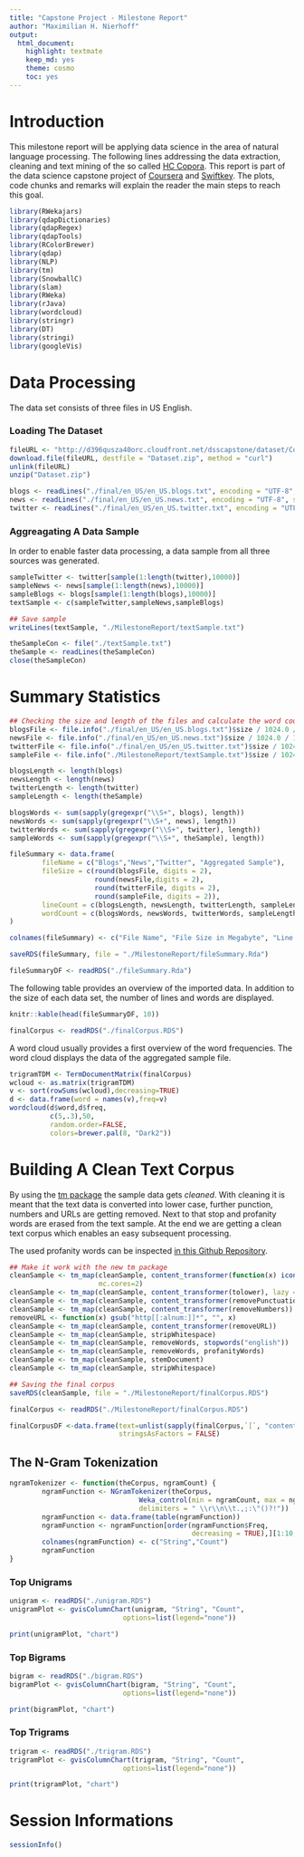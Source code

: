 ```yaml
---
title: "Capstone Project - Milestone Report"
author: "Maximilian H. Nierhoff"
output:
  html_document:
    highlight: textmate
    keep_md: yes
    theme: cosmo
    toc: yes
---
```


# Introduction

This milestone report will be applying data science in the area of natural language processing. The following lines addressing the data extraction, cleaning and text mining of the so called [HC Copora](http://www.corpora.heliohost.org). This report is part of the data science capstone project of [Coursera](https://www.coursera.org) and [Swiftkey](http://swiftkey.com/). The plots, code chunks and remarks will explain the reader the main steps to reach this goal. 

```r
library(RWekajars)
library(qdapDictionaries)
library(qdapRegex)
library(qdapTools)
library(RColorBrewer)
library(qdap)
library(NLP)
library(tm)
library(SnowballC)
library(slam)
library(RWeka)
library(rJava)
library(wordcloud)
library(stringr)
library(DT)
library(stringi)
library(googleVis)
```

# Data Processing

The data set consists of three files in US English.

### Loading The Dataset 
```r
fileURL <- "http://d396qusza40orc.cloudfront.net/dsscapstone/dataset/Coursera-SwiftKey.zip"
download.file(fileURL, destfile = "Dataset.zip", method = "curl")
unlink(fileURL)
unzip("Dataset.zip")
```

```r
blogs <- readLines("./final/en_US/en_US.blogs.txt", encoding = "UTF-8", skipNul=TRUE)
news <- readLines("./final/en_US/en_US.news.txt", encoding = "UTF-8", skipNul=TRUE)
twitter <- readLines("./final/en_US/en_US.twitter.txt", encoding = "UTF-8", skipNul=TRUE)
```

### Aggreagating A Data Sample

In order to enable faster data processing, a data sample from all three sources was generated.

```r
sampleTwitter <- twitter[sample(1:length(twitter),10000)]
sampleNews <- news[sample(1:length(news),10000)]
sampleBlogs <- blogs[sample(1:length(blogs),10000)]
textSample <- c(sampleTwitter,sampleNews,sampleBlogs)
```

```r
## Save sample
writeLines(textSample, "./MilestoneReport/textSample.txt")
```

```r
theSampleCon <- file("./textSample.txt")
theSample <- readLines(theSampleCon)
close(theSampleCon)
```

# Summary Statistics

```r
## Checking the size and length of the files and calculate the word count
blogsFile <- file.info("./final/en_US/en_US.blogs.txt")$size / 1024.0 / 1024.0
newsFile <- file.info("./final/en_US/en_US.news.txt")$size / 1024.0 / 1024.0
twitterFile <- file.info("./final/en_US/en_US.twitter.txt")$size / 1024.0 / 1024.0
sampleFile <- file.info("./MilestoneReport/textSample.txt")$size / 1024.0 / 1024.0

blogsLength <- length(blogs)
newsLength <- length(news)
twitterLength <- length(twitter)
sampleLength <- length(theSample)

blogsWords <- sum(sapply(gregexpr("\\S+", blogs), length))
newsWords <- sum(sapply(gregexpr("\\S+", news), length))
twitterWords <- sum(sapply(gregexpr("\\S+", twitter), length))
sampleWords <- sum(sapply(gregexpr("\\S+", theSample), length))
```

```r
fileSummary <- data.frame(
        fileName = c("Blogs","News","Twitter", "Aggregated Sample"),
        fileSize = c(round(blogsFile, digits = 2), 
                     round(newsFile,digits = 2), 
                     round(twitterFile, digits = 2),
                     round(sampleFile, digits = 2)),
        lineCount = c(blogsLength, newsLength, twitterLength, sampleLength),
        wordCount = c(blogsWords, newsWords, twitterWords, sampleLength)                  
)
```

```r
colnames(fileSummary) <- c("File Name", "File Size in Megabyte", "Line Count", "Word Count")

saveRDS(fileSummary, file = "./MilestoneReport/fileSummary.Rda")
```

```r
fileSummaryDF <- readRDS("./fileSummary.Rda")
```

The following table provides an overview of the imported data. In addition to the size of each data set, the number of lines and words are displayed. 

```r
knitr::kable(head(fileSummaryDF, 10))
```

```r
finalCorpus <- readRDS("./finalCorpus.RDS")
```

A word cloud usually provides a first overview of the word frequencies. The word cloud displays the data of the aggregated sample file.

```r
trigramTDM <- TermDocumentMatrix(finalCorpus)
wcloud <- as.matrix(trigramTDM)
v <- sort(rowSums(wcloud),decreasing=TRUE)
d <- data.frame(word = names(v),freq=v)
wordcloud(d$word,d$freq,
          c(5,.3),50,
          random.order=FALSE,
          colors=brewer.pal(8, "Dark2"))
```


# Building A Clean Text Corpus

By using the [tm package](http://tm.r-forge.r-project.org/index.html) the sample data gets *cleaned*. With cleaning it is meant that the text data is converted into lower case, further punction, numbers and URLs are getting removed. Next to that stop and profanity words are erased from the text sample. At the end we are getting a clean text corpus which enables an easy subsequent processing.

The used profanity words can be inspected [in this Github Repository]().

```r
## Make it work with the new tm package
cleanSample <- tm_map(cleanSample, content_transformer(function(x) iconv(x, to="UTF-8", sub="byte")), 
                      mc.cores=2)
cleanSample <- tm_map(cleanSample, content_transformer(tolower), lazy = TRUE)
cleanSample <- tm_map(cleanSample, content_transformer(removePunctuation))
cleanSample <- tm_map(cleanSample, content_transformer(removeNumbers))
removeURL <- function(x) gsub("http[[:alnum:]]*", "", x) 
cleanSample <- tm_map(cleanSample, content_transformer(removeURL))
cleanSample <- tm_map(cleanSample, stripWhitespace)
cleanSample <- tm_map(cleanSample, removeWords, stopwords("english"))
cleanSample <- tm_map(cleanSample, removeWords, profanityWords)
cleanSample <- tm_map(cleanSample, stemDocument)
cleanSample <- tm_map(cleanSample, stripWhitespace)
```


```r
## Saving the final corpus
saveRDS(cleanSample, file = "./MilestoneReport/finalCorpus.RDS")

finalCorpus <- readRDS("./MilestoneReport/finalCorpus.RDS")

finalCorpusDF <-data.frame(text=unlist(sapply(finalCorpus,`[`, "content")), 
                           stringsAsFactors = FALSE)
```


## The N-Gram Tokenization
```r
ngramTokenizer <- function(theCorpus, ngramCount) {
        ngramFunction <- NGramTokenizer(theCorpus, 
                                Weka_control(min = ngramCount, max = ngramCount, 
                                delimiters = " \\r\\n\\t.,;:\"()?!"))
        ngramFunction <- data.frame(table(ngramFunction))
        ngramFunction <- ngramFunction[order(ngramFunction$Freq, 
                                             decreasing = TRUE),][1:10,]
        colnames(ngramFunction) <- c("String","Count")
        ngramFunction
}
```


### Top Unigrams
```r
unigram <- readRDS("./unigram.RDS")
unigramPlot <- gvisColumnChart(unigram, "String", "Count",                  
                            options=list(legend="none"))

print(unigramPlot, "chart")
```

### Top Bigrams
```r
bigram <- readRDS("./bigram.RDS")
bigramPlot <- gvisColumnChart(bigram, "String", "Count",                  
                            options=list(legend="none"))

print(bigramPlot, "chart")
```

### Top Trigrams
```r
trigram <- readRDS("./trigram.RDS")
trigramPlot <- gvisColumnChart(trigram, "String", "Count",                  
                            options=list(legend="none"))

print(trigramPlot, "chart")
```


# Session Informations
```r
sessionInfo()
```


